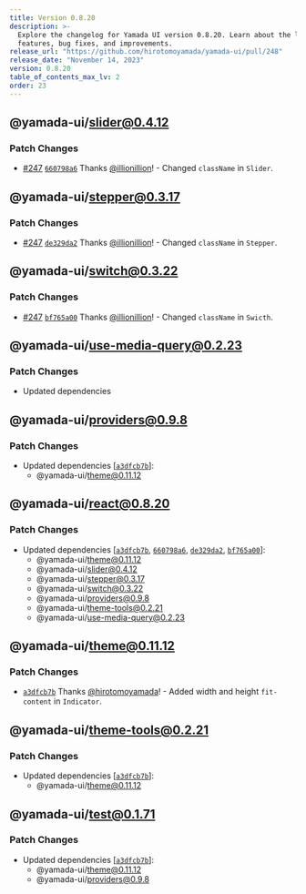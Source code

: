 ```yaml
---
title: Version 0.8.20
description: >-
  Explore the changelog for Yamada UI version 0.8.20. Learn about the latest
  features, bug fixes, and improvements.
release_url: "https://github.com/hirotomoyamada/yamada-ui/pull/248"
release_date: "November 14, 2023"
version: 0.8.20
table_of_contents_max_lv: 2
order: 23
---
```


## @yamada-ui/slider@0.4.12

### Patch Changes

- [#247](https://github.com/hirotomoyamada/yamada-ui/pull/247) [`660798a6`](https://github.com/hirotomoyamada/yamada-ui/commit/660798a63fcbb0fe86a2c218ae5a3175e5e0b5ec) Thanks [@illionillion](https://github.com/illionillion)! - Changed `className` in `Slider`.

## @yamada-ui/stepper@0.3.17

### Patch Changes

- [#247](https://github.com/hirotomoyamada/yamada-ui/pull/247) [`de329da2`](https://github.com/hirotomoyamada/yamada-ui/commit/de329da27afa52fe5b03c79b7f506dcb99c4279b) Thanks [@illionillion](https://github.com/illionillion)! - Changed `className` in `Stepper`.

## @yamada-ui/switch@0.3.22

### Patch Changes

- [#247](https://github.com/hirotomoyamada/yamada-ui/pull/247) [`bf765a00`](https://github.com/hirotomoyamada/yamada-ui/commit/bf765a00f234f89c4f08f312e942d9a781a6b6b7) Thanks [@illionillion](https://github.com/illionillion)! - Changed `className` in `Swicth`.

## @yamada-ui/use-media-query@0.2.23

### Patch Changes

- Updated dependencies

## @yamada-ui/providers@0.9.8

### Patch Changes

- Updated dependencies \[[`a3dfcb7b`](https://github.com/hirotomoyamada/yamada-ui/commit/a3dfcb7befa31608a00e7928ee51e219810d23bd)]:
  - @yamada-ui/theme@0.11.12

## @yamada-ui/react@0.8.20

### Patch Changes

- Updated dependencies \[[`a3dfcb7b`](https://github.com/hirotomoyamada/yamada-ui/commit/a3dfcb7befa31608a00e7928ee51e219810d23bd), [`660798a6`](https://github.com/hirotomoyamada/yamada-ui/commit/660798a63fcbb0fe86a2c218ae5a3175e5e0b5ec), [`de329da2`](https://github.com/hirotomoyamada/yamada-ui/commit/de329da27afa52fe5b03c79b7f506dcb99c4279b), [`bf765a00`](https://github.com/hirotomoyamada/yamada-ui/commit/bf765a00f234f89c4f08f312e942d9a781a6b6b7)]:
  - @yamada-ui/theme@0.11.12
  - @yamada-ui/slider@0.4.12
  - @yamada-ui/stepper@0.3.17
  - @yamada-ui/switch@0.3.22
  - @yamada-ui/providers@0.9.8
  - @yamada-ui/theme-tools@0.2.21
  - @yamada-ui/use-media-query@0.2.23

## @yamada-ui/theme@0.11.12

### Patch Changes

- [`a3dfcb7b`](https://github.com/hirotomoyamada/yamada-ui/commit/a3dfcb7befa31608a00e7928ee51e219810d23bd) Thanks [@hirotomoyamada](https://github.com/hirotomoyamada)! - Added width and height `fit-content` in `Indicator`.

## @yamada-ui/theme-tools@0.2.21

### Patch Changes

- Updated dependencies \[[`a3dfcb7b`](https://github.com/hirotomoyamada/yamada-ui/commit/a3dfcb7befa31608a00e7928ee51e219810d23bd)]:
  - @yamada-ui/theme@0.11.12

## @yamada-ui/test@0.1.71

### Patch Changes

- Updated dependencies \[[`a3dfcb7b`](https://github.com/hirotomoyamada/yamada-ui/commit/a3dfcb7befa31608a00e7928ee51e219810d23bd)]:
  - @yamada-ui/theme@0.11.12
  - @yamada-ui/providers@0.9.8
